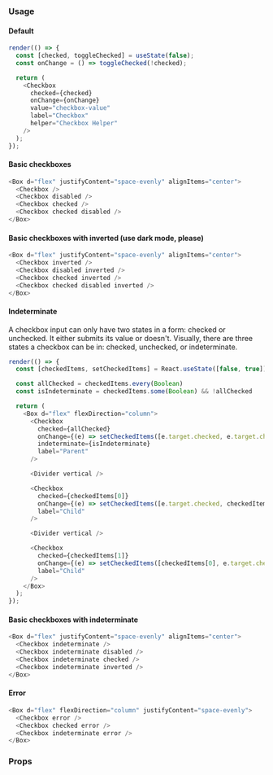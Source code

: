 ### Usage

#### Default

```javascript state
render(() => {
  const [checked, toggleChecked] = useState(false);
  const onChange = () => toggleChecked(!checked);

  return (
    <Checkbox
      checked={checked}
      onChange={onChange}
      value="checkbox-value"
      label="Checkbox"
      helper="Checkbox Helper"
    />
  );
});
```

#### Basic checkboxes

```javascript
<Box d="flex" justifyContent="space-evenly" alignItems="center">
  <Checkbox />
  <Checkbox disabled />
  <Checkbox checked />
  <Checkbox checked disabled />
</Box>
```

#### Basic checkboxes with inverted (use dark mode, please)

```javascript
<Box d="flex" justifyContent="space-evenly" alignItems="center">
  <Checkbox inverted />
  <Checkbox disabled inverted />
  <Checkbox checked inverted />
  <Checkbox checked disabled inverted />
</Box>
```

#### Indeterminate 

A checkbox input can only have two states in a form: checked or unchecked. It either submits its value or doesn't. Visually, there are three states a checkbox can be in: checked, unchecked, or indeterminate.

```javascript state
render(() => {
  const [checkedItems, setCheckedItems] = React.useState([false, true])

  const allChecked = checkedItems.every(Boolean)
  const isIndeterminate = checkedItems.some(Boolean) && !allChecked

  return (
    <Box d="flex" flexDirection="column">
      <Checkbox
        checked={allChecked}
        onChange={(e) => setCheckedItems([e.target.checked, e.target.checked])}
        indeterminate={isIndeterminate}
        label="Parent"
      />

      <Divider vertical />

      <Checkbox
        checked={checkedItems[0]}
        onChange={(e) => setCheckedItems([e.target.checked, checkedItems[1]])}
        label="Child"
      />

      <Divider vertical />

      <Checkbox
        checked={checkedItems[1]}
        onChange={(e) => setCheckedItems([checkedItems[0], e.target.checked])}
        label="Child"
      />
    </Box>
  );
});
```

#### Basic checkboxes with indeterminate

```javascript
<Box d="flex" justifyContent="space-evenly" alignItems="center">
  <Checkbox indeterminate />
  <Checkbox indeterminate disabled />
  <Checkbox indeterminate checked />
  <Checkbox indeterminate inverted />
</Box>
```

#### Error

```javascript
<Box d="flex" flexDirection="column" justifyContent="space-evenly">
  <Checkbox error />
  <Checkbox checked error />
  <Checkbox indeterminate error />
</Box>
```

### Props

<PropsTable component="Checkbox" platform="web" />
